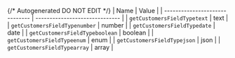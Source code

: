 {/* Autogenerated DO NOT EDIT  */}
| Name                           | Value                          |
| ------------------------------ | ------------------------------ |
| `getCustomersFieldTypetext`    | text                           |
| `getCustomersFieldTypenumber`  | number                         |
| `getCustomersFieldTypedate`    | date                           |
| `getCustomersFieldTypeboolean` | boolean                        |
| `getCustomersFieldTypeenum`    | enum                           |
| `getCustomersFieldTypejson`    | json                           |
| `getCustomersFieldTypearray`   | array                          |